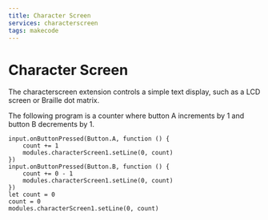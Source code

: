 ```yaml
---
title: Character Screen
services: characterscreen
tags: makecode
---
```


# Character Screen

The characterscreen extension controls a simple text display, such as a LCD screen or Braille dot matrix.

The following program is a counter where button A increments by 1 and button B decrements by 1.

```blocks
input.onButtonPressed(Button.A, function () {
    count += 1
    modules.characterScreen1.setLine(0, count)
})
input.onButtonPressed(Button.B, function () {
    count += 0 - 1
    modules.characterScreen1.setLine(0, count)
})
let count = 0
count = 0
modules.characterScreen1.setLine(0, count)
```

<MakeCodeExtensionFooter serviceName="characterscreen" />